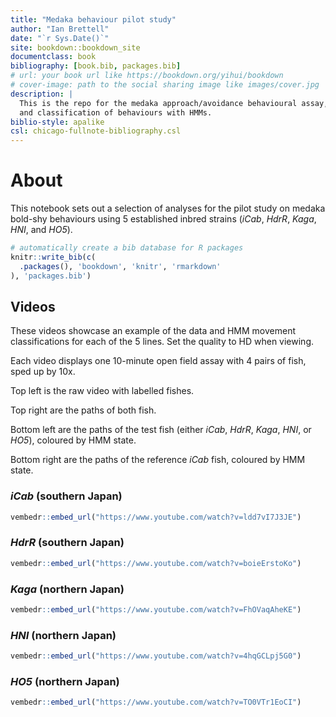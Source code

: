 ```yaml
--- 
title: "Medaka behaviour pilot study"
author: "Ian Brettell"
date: "`r Sys.Date()`"
site: bookdown::bookdown_site
documentclass: book
bibliography: [book.bib, packages.bib]
# url: your book url like https://bookdown.org/yihui/bookdown
# cover-image: path to the social sharing image like images/cover.jpg
description: |
  This is the repo for the medaka approach/avoidance behavioural assay,
  and classification of behaviours with HMMs.
biblio-style: apalike
csl: chicago-fullnote-bibliography.csl
---
```


# About

This notebook sets out a selection of analyses for the pilot study on medaka bold-shy behaviours using 5 established inbred strains (*iCab*, *HdrR*, *Kaga*, *HNI*, and *HO5*).

```r
# automatically create a bib database for R packages
knitr::write_bib(c(
  .packages(), 'bookdown', 'knitr', 'rmarkdown'
), 'packages.bib')
```

## Videos

These videos showcase an example of the data and HMM movement classifications for each of the 5 lines. Set the quality to HD when viewing.

Each video displays one 10-minute open field assay with 4 pairs of fish, sped up by 10x.

Top left is the raw video with labelled fishes.

Top right are the paths of both fish.

Bottom left are the paths of the test fish (either *iCab*, *HdrR*, *Kaga*, *HNI*, or *HO5*), coloured by HMM state.

Bottom right are the paths of the reference *iCab* fish, coloured by HMM state.

### *iCab* (southern Japan)

```r
vembedr::embed_url("https://www.youtube.com/watch?v=ldd7vI7J3JE")
```

### *HdrR* (southern Japan)

```r
vembedr::embed_url("https://www.youtube.com/watch?v=boieErstoKo")
```

### *Kaga* (northern Japan)

```r
vembedr::embed_url("https://www.youtube.com/watch?v=FhOVaqAheKE")
```

### *HNI* (northern Japan)

```r
vembedr::embed_url("https://www.youtube.com/watch?v=4hqGCLpj5G0")
```

### *HO5* (northern Japan)

```r
vembedr::embed_url("https://www.youtube.com/watch?v=TO0VTr1EoCI")
```
